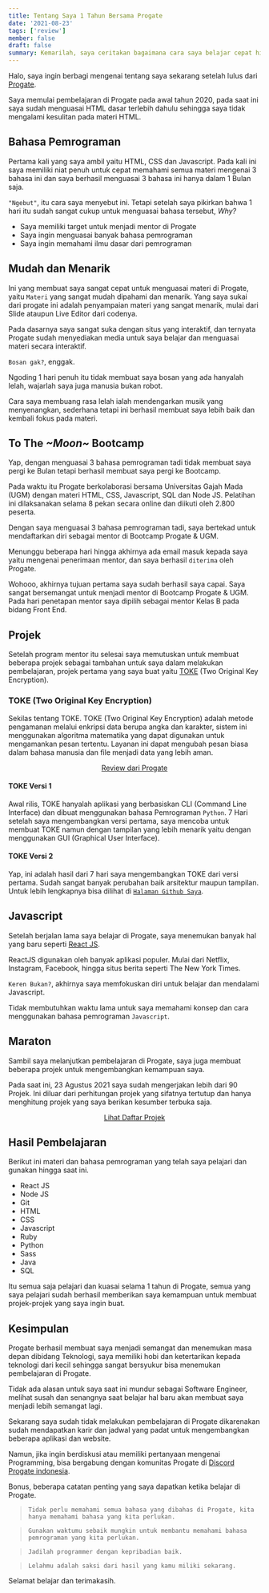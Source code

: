 ```yaml
---
title: Tentang Saya 1 Tahun Bersama Progate
date: '2021-08-23'
tags: ['review']
member: false
draft: false
summary: Kemarilah, saya ceritakan bagaimana cara saya belajar cepat hingga menjadi mahir dalam programming.
---
```


Halo, saya ingin berbagi mengenai tentang saya sekarang setelah lulus dari [Progate](https://progate.com).

Saya memulai pembelajaran di Progate pada awal tahun 2020, pada saat ini saya sudah menguasai HTML dasar terlebih dahulu sehingga saya tidak mengalami kesulitan pada materi HTML.

## Bahasa Pemrograman

Pertama kali yang saya ambil yaitu HTML, CSS dan Javascript. Pada kali ini saya memiliki niat penuh untuk cepat memahami semua materi mengenai 3 bahasa ini dan saya berhasil menguasai 3 bahasa ini hanya dalam 1 Bulan saja.

`"Ngebut"`, itu cara saya menyebut ini. Tetapi setelah saya pikirkan bahwa 1 hari itu sudah sangat cukup untuk menguasai bahasa tersebut, _Why?_

- Saya memiliki target untuk menjadi mentor di Progate
- Saya ingin menguasai banyak bahasa pemrograman
- Saya ingin memahami ilmu dasar dari pemrograman

## Mudah dan Menarik

Ini yang membuat saya sangat cepat untuk menguasai materi di Progate, yaitu `Materi` yang sangat mudah dipahami dan menarik.
Yang saya sukai dari progate ini adalah penyampaian materi yang sangat menarik, mulai dari Slide ataupun Live Editor dari codenya.

Pada dasarnya saya sangat suka dengan situs yang interaktif, dan ternyata Progate sudah menyediakan media untuk saya belajar dan menguasai materi secara interaktif.

`Bosan gak?`, enggak.

Ngoding 1 hari penuh itu tidak membuat saya bosan yang ada hanyalah lelah, wajarlah saya juga manusia bukan robot.

Cara saya membuang rasa lelah ialah mendengarkan musik yang menyenangkan, sederhana tetapi ini berhasil membuat saya lebih baik dan kembali fokus pada materi.

## To The <i>~Moon~</i> Bootcamp

Yap, dengan menguasai 3 bahasa pemrograman tadi tidak membuat saya pergi ke Bulan tetapi berhasil membuat saya pergi ke Bootcamp.

Pada waktu itu Progate berkolaborasi bersama Universitas Gajah Mada (UGM) dengan materi HTML, CSS, Javascript, SQL dan Node JS. Pelatihan ini dilaksanakan selama 8 pekan secara online dan diikuti oleh 2.800 peserta.

Dengan saya menguasai 3 bahasa pemrograman tadi, saya bertekad untuk mendaftarkan diri sebagai mentor di Bootcamp Progate & UGM.

Menunggu beberapa hari hingga akhirnya ada email masuk kepada saya yaitu mengenai penerimaan mentor, dan saya berhasil `diterima` oleh Progate.

Wohooo, akhirnya tujuan pertama saya sudah berhasil saya capai. Saya sangat bersemangat untuk menjadi mentor di Bootcamp Progate & UGM.
Pada hari penetapan mentor saya dipilih sebagai mentor Kelas B pada bidang Front End.

## Projek

Setelah program mentor itu selesai saya memutuskan untuk membuat beberapa projek sebagai tambahan untuk saya dalam melakukan pembelajaran, projek pertama yang saya buat yaitu [TOKE](https://github.com/rahmatagungj/toke) (Two Original Key Encryption).

### TOKE (Two Original Key Encryption)

Sekilas tentang TOKE.
TOKE (Two Original Key Encryption) adalah metode pengamanan melalui enkripsi data berupa angka dan karakter, sistem ini menggunakan algoritma matematika yang dapat digunakan untuk mengamankan pesan tertentu. Layanan ini dapat mengubah pesan biasa dalam bahasa manusia dan file menjadi data yang lebih aman.

<div className="flex flex-col md:flex-row items-center justify-center w-full mt-10 mb-10">
  <center>
    <a
      href="https://progate.com/success_stories/rahmat-indonesia"
      rel="noopener nofollow noreferrer"
      title="review progate"
      alt="review progate"
      target="_blank"
      className="plain-link mb-4 md:mb-0 ml-1 mr-1 w-full"
    >
      <Pressable basic={true} color="blue" full={false}>
        Review dari Progate
      </Pressable>
    </a>
  </center>
</div>

#### TOKE Versi 1

Awal rilis, TOKE hanyalah aplikasi yang berbasiskan CLI (Command Line Interface) dan dibuat menggunakan bahasa Pemrograman `Python`.
7 Hari setelah saya mengembangkan versi pertama, saya mencoba untuk membuat TOKE namun dengan tampilan yang lebih menarik yaitu dengan menggunakan GUI (Graphical User Interface).

#### TOKE Versi 2

Yap, ini adalah hasil dari 7 hari saya mengembangkan TOKE dari versi pertama. Sudah sangat banyak perubahan baik arsitektur maupun tampilan.
Untuk lebih lengkapnya bisa dilihat di [`Halaman Github Saya`](https://github.com/rahmatagungj/toke).

## Javascript

Setelah berjalan lama saya belajar di Progate, saya menemukan banyak hal yang baru seperti [React JS](https://reactjs.org/).

ReactJS digunakan oleh banyak aplikasi populer. Mulai dari Netflix, Instagram, Facebook, hingga situs berita seperti The New York Times.

`Keren Bukan?`, akhirnya saya memfokuskan diri untuk belajar dan mendalami Javascript.

Tidak membutuhkan waktu lama untuk saya memahami konsep dan cara menggunakan bahasa pemrograman `Javascript`.

## Maraton

Sambil saya melanjutkan pembelajaran di Progate, saya juga membuat beberapa projek untuk mengembangkan kemampuan saya.

Pada saat ini, 23 Agustus 2021 saya sudah mengerjakan lebih dari 90 Projek. Ini diluar dari perhitungan projek yang sifatnya tertutup dan hanya menghitung projek yang saya berikan kesumber terbuka saja.

<div className="flex flex-col md:flex-row items-center justify-center w-full mt-10 mb-10">
  <center>
    <a
      href="https://github.com/rahmatagungj?tab=repositories"
      rel="noopener nofollow noreferrer"
      title="lihat projek rahmat"
      alt="lihat projek rahmat"
      target="_blank"
      className="plain-link mb-4 md:mb-0 ml-1 mr-1 w-full"
    >
      <Pressable basic={true} color="yellow" full={false}>
        Lihat Daftar Projek
      </Pressable>
    </a>
  </center>
</div>

## Hasil Pembelajaran

Berikut ini materi dan bahasa pemrograman yang telah saya pelajari dan gunakan hingga saat ini.

- React JS
- Node JS
- Git
- HTML
- CSS
- Javascript
- Ruby
- Python
- Sass
- Java
- SQL

Itu semua saja pelajari dan kuasai selama 1 tahun di Progate, semua yang saya pelajari sudah berhasil memberikan saya kemampuan untuk membuat projek-projek yang saya ingin buat.

## Kesimpulan

Progate berhasil membuat saya menjadi semangat dan menemukan masa depan dibidang Teknologi, saya memiliki hobi dan ketertarikan kepada teknologi dari kecil sehingga sangat bersyukur bisa menemukan pembelajaran di Progate.

Tidak ada alasan untuk saya saat ini mundur sebagai Software Engineer, melihat susah dan senangnya saat belajar hal baru akan membuat saya menjadi lebih semangat lagi.

Sekarang saya sudah tidak melakukan pembelajaran di Progate dikarenakan sudah mendapatkan karir dan jadwal yang padat untuk mengembangkan beberapa aplikasi dan website.

Namun, jika ingin berdiskusi atau memiliki pertanyaan mengenai Programming, bisa bergabung dengan komunitas Progate di [Discord Progate indonesia](https://discord.gg/HcUSXemgJN).

Bonus, beberapa catatan penting yang saya dapatkan ketika belajar di Progate.

> `Tidak perlu memahami semua bahasa yang dibahas di Progate, kita hanya memahami bahasa yang kita perlukan.`

> `Gunakan waktumu sebaik mungkin untuk membantu memahami bahasa pemrograman yang kita perlukan.`

> `Jadilah programmer dengan kepribadian baik.`

> `Lelahmu adalah saksi dari hasil yang kamu miliki sekarang.`

Selamat belajar dan terimakasih.
